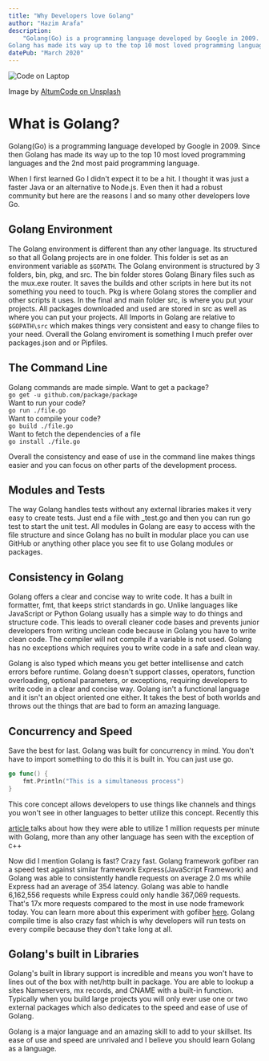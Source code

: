 ```yaml
---
title: "Why Developers love Golang"
author: "Hazim Arafa"
description:
    "Golang(Go) is a programming language developed by Google in 2009. Since then
Golang has made its way up to the top 10 most loved programming languages."
datePub: "March 2020"
---
```


<img src="/blog/codeonlaptop.jpg" alt="Code on Laptop" />

Image by <a href="https://unsplash.com/photos/dMUt0X3f59Q"> AltumCode on
Unsplash </a>

# What is Golang?

Golang(Go) is a programming language developed by Google in 2009. Since then
Golang has made its way up to the top 10 most loved programming languages and
the 2nd most paid programming language.

When I first learned Go I didn't expect it to be a hit. I thought it was just a
faster Java or an alternative to Node.js. Even then it had a robust community
but here are the reasons I and so many other developers love Go.

## Golang Environment

The Golang environment is different than any other language. Its structured so
that all Golang projects are in one folder. This folder is set as an environment
variable as `$GOPATH`. The Golang environment is structured by 3 folders, bin,
pkg, and src. The bin folder stores Golang Binary files such as the mux.exe
router. It saves the builds and other scripts in here but its not something you
need to touch. Pkg is where Golang stores the complier and other scripts it
uses. In the final and main folder src, is where you put your projects. All
packages downloaded and used are stored in src as well as where you can put your
projects. All Imports in Golang are relative to `$GOPATH\src` which makes things
very consistent and easy to change files to your need. Overall the Golang
enviroment is something I much prefer over packages.json and or Pipfiles.

## The Command Line

Golang commands are made simple. Want to get a package? <br />
`go get -u github.com/package/package` <br /> Want to run your code? <br />
`go run ./file.go`<br /> Want to compile your code? <br />
`go build ./file.go`<br /> Want to fetch the dependencies of a file <br />
`go install ./file.go`<br />

Overall the consistency and ease of use in the command line makes things easier
and you can focus on other parts of the development process.

## Modules and Tests

The way Golang handles tests without any external libraries makes it very easy
to create tests. Just end a file with \_test.go and then you can run go test to
start the unit test. All modules in Golang are easy to access with the file
structure and since Golang has no built in modular place you can use GitHub or
anything other place you see fit to use Golang modules or packages.

## Consistency in Golang

Golang offers a clear and concise way to write code. It has a built in
formatter, fmt, that keeps strict standards in go. Unlike languages like
JavaScript or Python Golang usually has a simple way to do things and structure
code. This leads to overall cleaner code bases and prevents junior developers
from writing unclean code because in Golang you have to write clean code. The
compiler will not compile if a variable is not used. Golang has no exceptions
which requires you to write code in a safe and clean way.

Golang is also typed which means you get better intellisense and catch errors
before runtime. Golang doesn't support classes, operators, function overloading,
optional parameters, or exceptions, requiring developers to write code in a
clear and concise way. Golang isn't a functional language and it isn't an object
oriented one either. It takes the best of both worlds and throws out the things
that are bad to form an amazing language.

## Concurrency and Speed

Save the best for last. Golang was built for concurrency in mind. You don't have
to import something to do this it is built in. You can just use go.

```go
go func() {
    fmt.Println("This is a simultaneous process")
}
```

This core concept allows developers to use things like channels and things you
won't see in other languages to better utilize this concept. Recently this

<a href="https://medium.com/smsjunk/handling-1-million-requests-per-minute-with-golang-f70ac505fcaa">
	article
</a> talks about how they were able to utilize 1 million requests per minute with
Golang, more than any other language has seen with the exception of c++

Now did I mention Golang is fast? Crazy fast. Golang framework gofiber ran a
speed test against similar framework Express(JavaScript Framework) and Golang
was able to consistently handle requests on average 2.0 ms while Express had an
average of 354 latency. Golang was able to handle 6,162,556 requests while
Express could only handle 367,069 requests. That's 17x more requests compared to
the most in use node framework today. You can learn more about this experiment
with gofiber <a href="https://docs.gofiber.io/extra/benchmarks">here</a>. Golang
compile time is also crazy fast which is why developers will run tests on every
compile because they don't take long at all.

## Golang's built in Libraries

Golang's built in library support is incredible and means you won't have to
lines out of the box with net/http built in package. You are able to lookup a
sites Nameservers, mx records, and CNAME with a built-in function. Typically
when you build large projects you will only ever use one or two external
packages which also dedicates to the speed and ease of use of Golang.

Golang is a major language and an amazing skill to add to your skillset. Its
ease of use and speed are unrivaled and I believe you should learn Golang as a
language.
